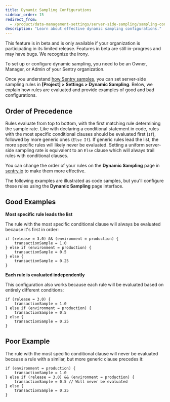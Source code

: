 ```yaml
---
title: Dynamic Sampling Configurations
sidebar_order: 15
redirect_from:
  - /product/data-management-settings/server-side-sampling/sampling-configurations/
description: "Learn about effective dynamic sampling configurations."
---
```


<Note>

This feature is in beta and is only available if your organization is participating in its limited release. Features in beta are still in-progress and may have bugs. We recognize the irony.

</Note>

<Note>

To set up or configure dynamic sampling, you need to be an Owner, Manager, or Admin of your Sentry organization.

</Note>

Once you understand [how Sentry samples](/product/sentry-basics/sampling/), you can set server-side sampling rules in **[Project] > Settings > Dynamic Sampling**. Below, we explain how rules are evaluated and provide examples of good and bad configurations.

## Order of Precedence

Rules evaluate from top to bottom, with the first matching rule determining the sample rate. Like with declaring a conditional statement in code, rules with the most specific conditional clauses should be evaluated first (`If`), followed by more generic ones (`Else If`). If generic rules lead the list, the more specific rules will likely never be evaluated. Setting a uniform server-side sampling rate is equivalent to an `Else` clause which will always trail rules with conditional clauses.

You can change the order of your rules on the **Dynamic Sampling** page in [sentry.io](https://sentry.io) to make them more effective.

<Note>

The following examples are illustrated as code samples, but you'll configure these rules using the **Dynamic Sampling** page interface.

</Note>

## Good Examples

**Most specific rule leads the list**

The rule with the most specific conditional clause will always be evaluated because it's first in order:

```
if (release = 3.0) && (environment = production) {
    transactionSample = 1.0
} else if (environment = production) {
    transactionSample = 0.5
} else {
    transactionSample = 0.25
}
```

**Each rule is evaluated independently**

This configuration also works because each rule will be evaluated based on entirely different conditions:

```
if (release = 3.0) {
    transactionSample = 1.0
} else if (environment = production) {
    transactionSample = 0.5
} else {
    transactionSample = 0.25
}
```

## Poor Example

The rule with the most specific conditional clause will never be evaluated because a rule with a similar, but more generic clause precedes it:

```
if (environment = production) {
    transactionSample = 1.0
} else if (release = 3.0) && (environment = production) {
    transactionSample = 0.5 // Will never be evaluated
} else {
    transactionSample = 0.25
}
```
